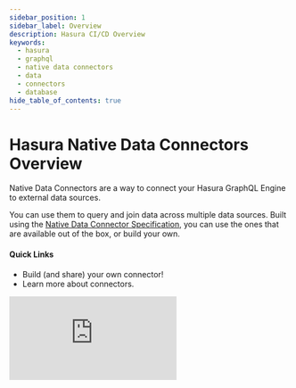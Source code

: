 ```yaml
---
sidebar_position: 1
sidebar_label: Overview
description: Hasura CI/CD Overview
keywords:
  - hasura
  - graphql
  - native data connectors
  - data
  - connectors
  - database
hide_table_of_contents: true
---
```



# Hasura Native Data Connectors Overview

<div className="overview-header">
  <div className="overview-text">
    <p>Native Data Connectors are a way to connect your Hasura GraphQL Engine to external data sources.</p>
    <p>
      You can use them to query and join data across multiple data sources. Built using the <a href={"https://github." +
      "com/hasura/ndc-spec/"}>Native Data Connector Specification</a>, you can use the ones that are available out
      of the box, or build your own.
    </p>
    <h4>Quick Links</h4>
    <ul>
      <li>
        <VersionedLink to="/connectors/build-your-own-connector/">Build (and share) your own connector!</VersionedLink>
      </li>
      <li>
        <VersionedLink to="/connectors/introduction/">Learn more about connectors.</VersionedLink>
      </li>
    </ul>
  </div>
  <iframe
    src="https://www.youtube.com/embed/C1TwiW6xJ-8"
    frameBorder="0"
    allow="accelerometer; autoplay; encrypted-media; gyroscope; picture-in-picture"
    allowFullScreen
  />
</div>

## Using connectors

<div className="overview-gallery">
  <VersionedLink to="/connectors/introduction/">
    <div className="card">
      <h3>Learn more about connectors</h3>
      <p>Check out a broad introduction to connectors and how to use them in your projects.</p>
    </div>
  </VersionedLink>
  <VersionedLink to="/connectors/proxy/">
    <div className="card">
      <h3>Use v3 connectors with v2 projects</h3>
      <p>There are a number of connectors that are available for Hasura GraphQL Engine v3.</p>
    </div>
  </VersionedLink>
  <VersionedLink to="/connectors/postgresql">
    <div className="card">
      <h3>Use the PostgreSQL connector</h3>
      <p>Learn about the PostgreSQL connector for your next project.</p>
    </div>
  </VersionedLink>
</div>
